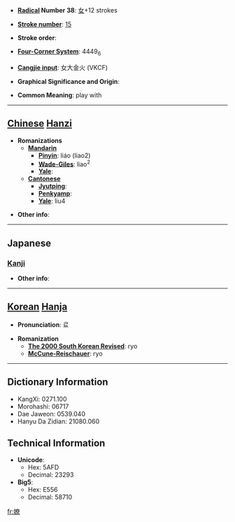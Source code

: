 * '''[[Wiktionary:Chinese radical index| Radical]] Number 38''': [[Wiktionary:Chinese radical index 女|女]]+12 strokes

* '''[[Wiktionary:Chinese total strokes index|Stroke number]]''': [[Wiktionary:Chinese total strokes index 15|15]]

* '''Stroke order''': 

* '''[[Wiktionary:Chinese four corner index|Four-Corner System]]''': 4449<sub>6</sub>

* '''[[Wiktionary:Chinese Cangjie index|Cangjie input]]''': 女大金火 (VKCF)

* '''Graphical Significance and Origin''': 

* '''Common Meaning''': play with

----

== [[Chinese]] [[Hanzi]] ==

* '''Romanizations'''
** '''[[Mandarin]]'''
*** '''[[Pinyin]]''': liáo (liao2)
*** '''[[Wade-Giles]]''': liao<sup>2</sup>
*** '''[[Yale]]''': 
** '''[[Cantonese]]'''
*** '''[[Jyutping]]''':
*** '''[[Penkyamp]]''': 
*** '''[[Yale]]''': liu4

* '''Other info''': 

----

==Japanese==
===[[Kanji]]===
{{kanji|on readings=[[れう]] (reu), [[らう]] (rau)
|kun readings=[[たわむれる]] (tawamureru), [[みめよい]] (mimeyoi), [[たわれる]] (tawareru), [[みだれる]] (midareru), [[さとい]] (satoi)
}}

* '''Other info''':  

----

== [[Korean]] [[Hanja]] ==

* '''Pronunciation''': 료

* '''Romanization'''
** '''[[The 2000 South Korean Revised Romanization|The 2000 South Korean Revised]]''': ryo
** '''[[McCune-Reischauer]]''': ryo

----

== Dictionary Information ==

* KangXi: 0271.100
* Morohashi: 06717
* Dae Jaweon: 0539.040
* Hanyu Da Zidian: 21080.060

== Technical Information ==

* '''Unicode''':
** Hex: 5AFD
** Decimal: 23293
* '''Big5''':
** Hex: E556
** Decimal: 58710

[[fr:嫽]]